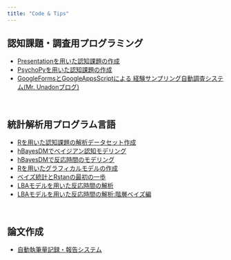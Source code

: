 ```yaml
---
title: "Code & Tips"
---
```

## 認知課題・調査用プログラミング
- [Presentationを用いた認知課題の作成](how-to-presentation.html)
- [PsychoPyを用いた認知課題の作成](how-to-psychopy.html)
- [GoogleFormsとGoogleAppsScriptによる
経験サンプリング自動調査システム(Mr. Unadonブログ)](https://mrunadon.github.io/%E7%B0%A1%E5%8D%984%E3%82%B9%E3%83%86%E3%83%83%E3%83%97%E3%81%A7%E7%B5%8C%E9%A8%93%E3%82%B5%E3%83%B3%E3%83%97%E3%83%AA%E3%83%B3%E3%82%B0%E3%81%AE%E8%87%AA%E5%8B%95%E8%AA%BF%E6%9F%BB/)

<br />



## 統計解析用プログラム言語
- [Rを用いた認知課題の解析データセット作成](how-to-dataHandling.html)
- [hBayesDMでベイジアン認知モデリング](how-to-hBayesDM.html)
- [hBayesDMで反応時間のモデリング](https://kunisatolab.github.io/how-to-hBayesDM-RT.html)
- [Rを用いたグラフィカルモデルの作成](how-to-graphicalModel.html)
- [ベイズ統計とRstanの最初の一歩](how-to-start-rstan.html)
- [LBAモデルを用いた反応時間の解析](https://ykunisato.github.io/lbaStan/lbaStan.html)
- [LBAモデルを用いた反応時間の解析:階層ベイズ編](https://ykunisato.github.io/hlbaStan/hlbaStan.html)

<br />

## 論文作成
- [自動執筆量記録・報告システム](how-to-google-doc.html)